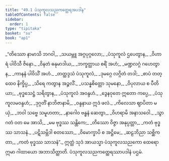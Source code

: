```yaml
---
title: "49.1 ပံသုကူလသညကတ္ထေရအပဒါန"
tableOfContents: false
sidebar:
  order: 1
type: "tipitaka"
basket: "su"
book: "ap1"
---
```



<DynamicBreadcrumb />

<Division number="1" book="ap1" e="ch" v="20" p="429">

<Paragraph number="6185" type="verses" book="ap1">
_“တိဿော နာမာသိ ဘဂဝါ,_  
_သယမ္ဘူ အဂ္ဂပုဂ္ဂလော;_  
_ပံသုကူလံ ဌပေတွာန,_  
_ဝိဟာရံ ပါဝိသီ ဇိနော._  

</Paragraph>

</Division>
<Division number="2" book="ap1" e="ch" v="20" p="429">

<Paragraph number="6186" type="verses" book="ap1">
_ဝိနတံ ဓနုမာဒါယ,_  
_ဘက္ခတ္ထာယ စရိံ အဟံ;_  
_မဏ္ဍလဂ္ဂံ ဂဟေတွာန,_  
_ကာနနံ ပါဝိသိံ အဟံ._  

</Paragraph>

</Division>
<Division number="3" book="ap1" e="ch" v="20" p="429">

<Paragraph number="6187" type="verses" book="ap1">
_တတ္ထဒ္ဒသံ ပံသုကူလံ,_  
_ဒုမဂ္ဂေ လဂ္ဂိတံ တဒါ;_  
_စာပံ တတ္ထေဝ နိက္ခိပ္ပ,_  
_သိရေ ကတွာန အဉ္ဇလိံ._  

</Paragraph>

</Division>
<Division number="4" book="ap1" e="ch" v="20" p="429">

<Paragraph number="6188" type="verses" book="ap1">
_ပသန္နစိတ္တော သုမနော,_  
_ဝိပုလာယ စ ပီတိယာ;_  
_ဗုဒ္ဓသေဋ္ဌံ သရိတွာန,_  
_ပံသုကူလံ အဝန္ဒဟံ._  

</Paragraph>

</Division>
<Division number="5" book="ap1" e="ch" v="20" p="429">

<Paragraph number="6189" type="verses" book="ap1">
_ဒွေနဝုတေ ဣတော ကပ္ပေ,_  
_ပံသုကူလမဝန္ဒဟံ;_  
_ဒုဂ္ဂတိံ နာဘိဇာနာမိ,_  
_ဝန္ဒနာယ ဣဒံ ဖလံ._  

</Paragraph>

</Division>
<Division number="6" book="ap1" e="ch" v="20" p="429">

<Paragraph number="6190" type="verses" book="ap1">
_ကိလေသာ ဈာပိတာ မယှံ,_  
_ဘဝါ သဗ္ဗေ သမူဟတာ;_  
_နာဂေါဝ ဗန္ဓနံ ဆေတွာ,_  
_ဝိဟရာမိ အနာသဝေါ._  

</Paragraph>

</Division>
<Division number="7" book="ap1" e="ch" v="20" p="429">

<Paragraph number="6191" type="verses" book="ap1">
_သွာဂတံ ဝတ မေ အာသိ,_  
_မမ ဗုဒ္ဓဿ သန္တိကေ;_  
_တိဿော ဝိဇ္ဇာ အနုပ္ပတ္တာ,_  
_ကတံ ဗုဒ္ဓဿ သာသနံ._  

</Paragraph>

</Division>
<Division number="8" book="ap1" e="ch" v="20" p="429">

<Paragraph number="6192" type="verses" book="ap1">
_ပဋိသမ္ဘိဒါ စတဿော,_  
_ဝိမောက္ခာပိ စ အဋ္ဌိမေ;_  
_ဆဠဘိညာ သစ္ဆိကတာ,_  
_ကတံ ဗုဒ္ဓဿ သာသနံ”._  

</Paragraph>

<Paragraph number="6193" book="ap1">
ဣတ္ထံ သုဒံ အာယသ္မာ ပံသုကူလသညကော ထေရော ဣမာ ဂါထာယော အဘာသိတ္ထာတိ.

</Paragraph>
</Division>

<Paragraph number="6194" type="center" book="ap1">
ပံသုကူလသညကတ္ထေရဿာပဒါနံ ပဌမံ.
</Paragraph>